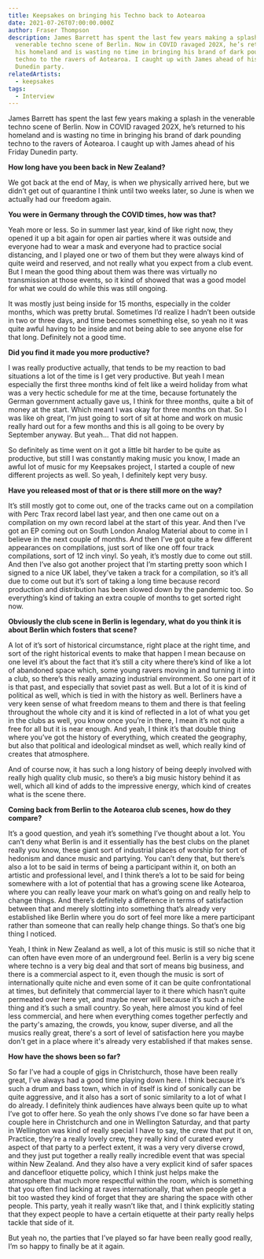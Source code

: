 ```yaml
---
title: Keepsakes on bringing his Techno back to Aotearoa
date: 2021-07-26T07:00:00.000Z
author: Fraser Thompson
description: James Barrett has spent the last few years making a splash in the
  venerable techno scene of Berlin. Now in COVID ravaged 202X, he’s returned to
  his homeland and is wasting no time in bringing his brand of dark pounding
  techno to the ravers of Aotearoa. I caught up with James ahead of his Friday
  Dunedin party.
relatedArtists:
  - keepsakes
tags:
  - Interview
---
```



James Barrett has spent the last few years making a splash in the venerable techno scene of Berlin. Now in COVID ravaged 202X, he’s returned to his homeland and is wasting no time in bringing his brand of dark pounding techno to the ravers of Aotearoa. I caught up with James ahead of his Friday Dunedin party.

**How long have you been back in New Zealand?**

We got back at the end of May, is when we physically arrived here, but we didn’t get out of quarantine I think until two weeks later, so June is when we actually had our freedom again.

**You were in Germany through the COVID times, how was that?**

Yeah more or less. So in summer last year, kind of like right now, they opened it up a bit again for open air parties where it was outside and everyone had to wear a mask and everyone had to practice social distancing, and I played one or two of them but they were always kind of quite weird and reserved, and not really what you expect from a club event. But I mean the good thing about them was there was virtually no transmission at those events, so it kind of showed that was a good model for what we could do while this was still ongoing.

It was mostly just being inside for 15 months, especially in the colder months, which was pretty brutal. Sometimes I’d realize I hadn’t been outside in two or three days, and time becomes something else, so yeah no it was quite awful having to be inside and not being able to see anyone else for that long. Definitely not a good time.

**Did you find it made you more productive?**

I was really productive actually, that tends to be my reaction to bad situations a lot of the time is I get very productive. But yeah I mean especially the first three months kind of felt like a weird holiday from what was a very hectic schedule for me at the time, because fortunately the German government actually gave us, I think for three months, quite a bit of money at the start. Which meant I was okay for three months on that. So I was like oh great, I’m just going to sort of sit at home and work on music really hard out for a few months and this is all going to be overy by September anyway. But yeah… That did not happen.

So definitely as time went on it got a little bit harder to be quite as productive, but still I was constantly making music you know, I made an awful lot of music for my Keepsakes project, I started a couple of new different projects as well. So yeah, I definitely kept very busy.

**Have you released most of that or is there still more on the way?**

It’s still mostly got to come out, one of the tracks came out on a compilation with Perc Trax record label last year, and then one came out on a compilation on my own record label at the start of this year. And then I’ve got an EP coming out on South London Analog Material about to come in I believe in the next couple of months. And then I’ve got quite a few different appearances on compilations, just sort of like one off four track compilations, sort of 12 inch vinyl. So yeah, it’s mostly due to come out still. And then I’ve also got another project that I’m starting pretty soon which I signed to a nice UK label, they’ve taken a track for a compilation, so it’s all due to come out but it’s sort of taking a long time because record production and distribution has been slowed down by the pandemic too. So everything’s kind of taking an extra couple of months to get sorted right now.

**Obviously the club scene in Berlin is legendary, what do you think it is about Berlin which fosters that scene?**

A lot of it’s sort of historical circumstance, right place at the right time, and sort of the right historical events to make that happen I mean because on one level it’s about the fact that it’s still a city where there’s kind of like a lot of abandoned space which, some young ravers moving in and turning it into a club, so there’s this really amazing industrial environment. So one part of it is that past, and especially that soviet past as well. But a lot of it is kind of political as well, which is tied in with the history as well. Berliners have a very keen sense of what freedom means to them and there is that feeling throughout the whole city and it is kind of reflected in a lot of what you get in the clubs as well, you know once you’re in there, I mean it’s not quite a free for all but it is near enough. And yeah, I think it’s that double thing where you’ve got the history of everything, which created the geography, but also that political and ideological mindset as well, which really kind of creates that atmosphere.

And of course now, it has such a long history of being deeply involved with really high quality club music, so there’s a big music history behind it as well, which all kind of adds to the impressive energy, which kind of creates what is the scene there.

**Coming back from Berlin to the Aotearoa club scenes, how do they compare?**

It’s a good question, and yeah it’s something I’ve thought about a lot. You can’t deny what Berlin is and it essentially has the best clubs on the planet really you know, these giant sort of industrial places of worship for sort of hedonism and dance music and partying. You can’t deny that, but there’s also a lot to be said in terms of being a participant within it, on both an artistic and professional level, and I think there’s a lot to be said for being somewhere with a lot of potential that has a growing scene like Aotearoa, where you can really leave your mark on what’s going on and really help to change things. And there’s definitely a difference in terms of satisfaction between that and merely slotting into something that’s already very established like Berlin where you do sort of feel more like a mere participant rather than someone that can really help change things. So that’s one big thing I noticed.

Yeah, I think in New Zealand as well, a lot of this music is still so niche that it can often have even more of an underground feel. Berlin is a very big scene where techno is a very big deal and that sort of means big business, and there is a commercial aspect to it, even though the music is sort of internationally quite niche and even some of it can be quite confrontational at times, but definitely that commercial layer to it there which hasn’t quite permeated over here yet, and maybe never will because it’s such a niche thing and it’s such a small country. So yeah, here almost you kind of feel less commercial, and here when everything comes together perfectly and the party's amazing, the crowds, you know, super diverse, and all the musics really great, there's a sort of level of satisfaction here you maybe don't get in a place where it's already very established if that makes sense.

**How have the shows been so far?**

So far I’ve had a couple of gigs in Christchurch, those have been really great, I’ve always had a good time playing down here. I think because it’s such a drum and bass town, which in of itself is kind of sonically can be quite aggressive, and it also has a sort of sonic similarity to a lot of what I do already. I definitely think audiences have always been quite up to what I’ve got to offer here. So yeah the only shows I’ve done so far have been a couple here in Christchurch and one in Wellington Saturday, and that party in Wellington was kind of really special I have to say, the crew that put it on, Practice, they’re a really lovely crew, they really kind of curated every aspect of that party to a perfect extent, it was a very very diverse crowd, and they just put together a really really incredible event that was special within New Zealand. And they also have a very explicit kind of safer spaces and dancefloor etiquette policy, which I think just helps make the atmosphere that much more respectful within the room, which is something that you often find lacking at raves internationally, that when people get a bit too wasted they kind of forget that they are sharing the space with other people. This party, yeah it really wasn’t like that, and I think explicitly stating that they expect people to have a certain etiquette at their party really helps tackle that side of it.

But yeah no, the parties that I’ve played so far have been really good really, I’m so happy to finally be at it again.
